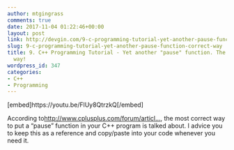 ```yaml
---
author: mtgingrass
comments: true
date: 2017-11-04 01:22:46+00:00
layout: post
link: http://devgin.com/9-c-programming-tutorial-yet-another-pause-function-correct-way/
slug: 9-c-programming-tutorial-yet-another-pause-function-correct-way
title: 9. C++ Programming Tutorial - Yet another "pause" function. The most correct
  way!
wordpress_id: 347
categories:
- C++
- Programming
---
```


[embed]https://youtu.be/FlUy8QtrzkQ[/embed]

According to[ http://www.cplusplus.com/forum/articl...](http://www.cplusplus.com/forum/articles/7312/), the most correct way to put a "pause" function in your C++ program is talked about. I advice you to keep this as a reference and copy/paste into your code whenever you need it.
